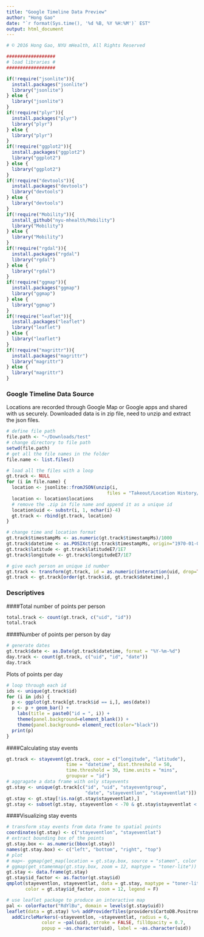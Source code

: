 ```yaml
---
title: "Google Timeline Data Preview"
author: "Hong Gao"
date: "`r format(Sys.time(), '%d %B, %Y %H:%M')` EST"
output: html_document
---
```


```r
# © 2016 Hong Gao, NYU mHealth, All Rights Reserved

##################
# load libraries #
##################

if(!require("jsonlite")){
  install.packages("jsonlite")
  library("jsonlite")
} else {
  library("jsonlite")
}
if(!require("plyr")){
  install.packages("plyr")
  library("plyr")
} else {
  library("plyr")
}
if(!require("ggplot2")){
  install.packages("ggplot2")
  library("ggplot2")
} else {
  library("ggplot2")
}
if(!require("devtools")){
  install.packages("devtools")
  library("devtools")
} else {
  library("devtools")
}
if(!require("Mobility")){
  install_github("nyu-mhealth/Mobility")
  library("Mobility")
} else {
  library("Mobility")
}
if(!require("rgdal")){
  install.packages("rgdal")
  library("rgdal")
} else {
  library("rgdal")
}
if(!require("ggmap")){
  install.packages("ggmap")
  library("ggmap")
} else {
  library("ggmap")
}
if(!require("leaflet")){
  install.packages("leaflet")
  library("leaflet")
} else {
  library("leaflet")
}
if(!require("magrittr")){
  install.packages("magrittr")
  library("magrittr")
} else {
  library("magrittr")
}
```

### Google Timeline Data Source

Locations are recorded through Google Map or Google apps and shared with us securely. Downloaded data 
is in zip file, need to unzip and extract the json files. 

```r
# define file path
file.path <- "~/Downloads/test"
# change directory to file path
setwd(file.path)
# get all the file names in the folder
file.name <- list.files()

# load all the files with a loop
gt.track <- NULL
for (i in file.name) {
  location <- jsonlite::fromJSON(unzip(i, 
                                     files = "Takeout/Location History/LocationHistory.json"))
  location <- location$locations
  # remove the .zip in file name and append it as a unique id
  location$uid <- substr(i, 1, nchar(i)-4)
  gt.track <- rbind(gt.track, location)
}

# change time and location format
gt.track$timestampMs <- as.numeric(gt.track$timestampMs)/1000
gt.track$datetime <- as.POSIXct(gt.track$timestampMs, origin="1970-01-01")
gt.track$latitude <- gt.track$latitudeE7/1E7
gt.track$longitude <- gt.track$longitudeE7/1E7

# give each person an unique id number
gt.track <- transform(gt.track, id = as.numeric(interaction(uid, drop=TRUE)))
gt.track <- gt.track[order(gt.track$id, gt.track$datetime),]
```

### Descriptives 

####Total number of points per person

```r
total.track <- count(gt.track, c("uid", "id"))
total.track
```

####Number of points per person by day

```r
# generate dates
gt.track$date <- as.Date(gt.track$datetime, format = "%Y-%m-%d")
day.track <- count(gt.track, c("uid", "id", "date"))
day.track
```

Plots of points per day

```r
# loop through each id
ids <- unique(gt.track$id)
for (i in ids) {
  p <- ggplot(gt.track[gt.track$id == i,], aes(date))
  p <- p + geom_bar() + 
    labs(title = paste0("id = ", i)) + 
    theme(panel.background=element_blank()) + 
    theme(panel.background= element_rect(color="black"))
  print(p)
}
```

####Calculating stay events

```r
gt.track <- stayevent(gt.track, coor = c("longitude", "latitude"), 
                      time = "datetime", dist.threshold = 50, 
                      time.threshold = 30, time.units = "mins", 
                      groupvar = "id")
# aggragate a data frame with only stayevents
gt.stay <- unique(gt.track[c("id", "uid", "stayeventgroup", 
                             "date", "stayeventlon", "stayeventlat")])
gt.stay <- gt.stay[!is.na(gt.stay$stayeventlat),]
gt.stay <- subset(gt.stay, stayeventlon < -70 & gt.stay$stayeventlat < 41)
```

####Visualizing stay events

```r
# transform stay events from data frame to spatial points
coordinates(gt.stay) <- c("stayeventlon", "stayeventlat")
# extract bounding box of the points
gt.stay.box <- as.numeric(bbox(gt.stay))
names(gt.stay.box) <- c("left", "bottom", "right", "top")
# plot
# map<- ggmap(get_map(location = gt.stay.box, source = "stamen", color = "bw"))
# ggmap(get_stamenmap(gt.stay.box, zoom = 12, maptype = "toner-lite"))
gt.stay <- data.frame(gt.stay)
gt.stay$id_factor <- as.factor(gt.stay$id)
qmplot(stayeventlon, stayeventlat, data = gt.stay, maptype = "toner-lite", 
       color = gt.stay$id_factor, zoom = 12, legend = F)
```

```r
# use leaflet package to produce an interactive map
pal <- colorFactor("RdYlBu", domain = levels(gt.stay$uid))
leaflet(data = gt.stay) %>% addProviderTiles(providers$CartoDB.Positron) %>%
  addCircleMarkers(~stayeventlon, ~stayeventlat, radius = 6, 
             color = ~pal(uid), stroke = FALSE, fillOpacity = 0.7, 
             popup = ~as.character(uid), label = ~as.character(uid))

```
